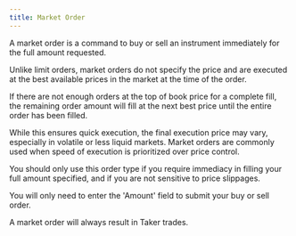 ```yaml
---
title: Market Order
---
```

A market order is a command to buy or sell an instrument immediately for the full amount requested.

Unlike limit orders, market orders do not specify the price and are executed at the best available prices in the market at the time of the order.

If there are not enough orders at the top of book price for a complete fill, the remaining order amount will fill at the next best price until the entire order has been filled.

While this ensures quick execution, the final execution price may vary, especially in volatile or less liquid markets. Market orders are commonly used when speed of execution is prioritized over price control.

You should only use this order type if you require immediacy in filling your full amount specified, and if you are not sensitive to price slippages.

<Info>
You will only need to enter the 'Amount' field to submit your buy or sell order.

A market order will always result in Taker trades.
</Info>
